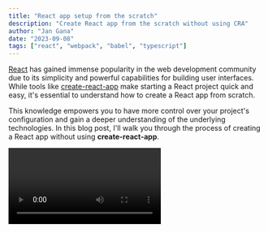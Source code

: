 ```yaml
---
title: "React app setup from the scratch"
description: "Create React app from the scratch without using CRA"
author: "Jan Gana"
date: "2023-09-08"
tags: ["react", "webpack", "babel", "typescript"]
---
```


[React](https://react.dev) has gained immense popularity in the web development community due to its simplicity and powerful capabilities for building user interfaces. While tools like [create-react-app](https://create-react-app.dev) make starting a React project quick and easy, it's essential to understand how to create a React app from scratch.

This knowledge empowers you to have more control over your project's configuration and gain a deeper understanding of the underlying technologies. In this blog post, I'll walk you through the process of creating a React app without using **create-react-app**.

<Video id="63Z8-OyRloE?si=-lopkaKJPFcokiQQ" />

<h2>Prerequisites:</h2>
Before we dive into creating a React app, make sure you have the following tools
and knowledge:

1. [Node.js](https://www.nodejs.org) and npm (Node Package Manager) installed on your computer.
2. A code editor like [VS Code](https://code.visualstudio.com/) or your preferred choice.
3. Basic understanding of JavaScript and React concepts.

<h2>Step 1: Setting Up Your Project Directory</h2>

Start by creating a new directory for your project. Open your terminal and navigate to your preferred location:

```bash
mkdir react-from-the-scratch
cd react-from-the-scratch
```

<h2>Step 2: Initializing a Node.js Project</h2>

Now, initialize a new Node.js project in your project directory using npm:

```bash
npm init -y
```

This command will create a "package.json" file that stores project metadata and dependencies.

<h2>Step 3: Installing React and ReactDOM and TypeScript</h2>

To use React, you need to install the following packages: **react**, **react-dom** and **typescript**.
Run the following command to install them:

```bash
npm install react react-dom typescript @types/react @types/react-dom
```

<h2>Step 4: Writing Your First React Component</h2>

Now, it's time to create your first React component. Create a directory named **src** in your project's root directory and inside it, create an **index.tsx** file. This will be your app's entry point. Here's a simple example:

```tsx
import React, { FC, StrictMode } from "react";
import ReactDOM from "react-dom/client";

const App = () => <div>My beautiful React App</div>;

const root = ReactDOM.createRoot(
  document.getElementById("root") as HTMLElement
);
root.render(
  <StrictMode>
    <App />
  </StrictMode>
);
```

<h2>Step 5: Creating an HTML File</h2>

Create a directory named **public** in your project's root directory and inside of this directory
create an **index.html**. This file will serve as the entry point for your React app:

```html
<!DOCTYPE html>
<html lang="en">
  <head>
    <meta charset="UTF-8" />
    <title>My React App</title>
  </head>
  <body>
    <div id="root"></div>
    <script src="./src/index.js"></script>
  </body>
</html>
```

<h2>Step 6: Setting Up Babel for JavaScript/JSX Compilation</h2>

React code is typically written using JSX/TSX, which needs to be transpiled into regular JavaScript for browsers to understand. <a target='_blank' href='https://babeljs.io' title='Visit Babel website' >Babel</a> is a popular JavaScript compiler that helps with this. Install the necessary Babel packages:

```bash
npm i babel-loader @babel/preset-env @babel/preset-react @babel/preset-typescript --save-dev
```

Create a Babel configuration file named **.babelrc** in your project's root directory and add the following configuration:

```json
{
  "presets": [
    "@babel/preset-env",
    "@babel/preset-react",
    "@babel/preset-typescript"
  ]
}
```

<h2>Step 7: Configuring Webpack</h2>

To bundle your React app, you need to set up Webpack. Install Webpack and related packages:

```bash
npm install webpack webpack-cli webpack-dev-server html-webpack-plugin ts-loader --save-dev
```

Create a Webpack configuration file named **webpack.config.js** in your project's root directory:

```js
const path = require("path");
const HtmlWebpackPlugin = require("html-webpack-plugin");

module.exports = {
  entry: "./src/index.tsx",
  output: {
    path: path.resolve(__dirname, "dist"),
    filename: "bundle.js",
  },
  module: {
    rules: [
      {
        test: /\.(js|jsx|ts|tsx)$/,
        exclude: /node_modules/,
        use: {
          loader: "babel-loader",
        },
      },
    ],
  },
  resolve: {
    extensions: [".js", ".jsx", ".ts", ".tsx"],
  },
  plugins: [
    new HtmlWebpackPlugin({
      template: "./public/index.html",
    }),
  ],
  devServer: {
    static: {
      directory: path.join(__dirname, "dist"),
    },
    port: 3001,
  },
  mode: "development", // 'development', 'production', 'none'
};
```

<h2>Step 8: Start Your Development Server</h2>

You're now ready to start your development server:

```bash
npx webpack serve
```

Visit **http://localhost:3001** in your browser, and you should see your React app up and running.

<h2>Step 9: Create a prod build</h2>

```bash
npx webpack
```

<h2>Conclusion:</h2>

Creating a React app from scratch gives you a deeper understanding of how the different pieces of the React ecosystem fit together. While tools like **create-react-app** are convenient for quick prototypes, this manual setup allows you to have more control over your project's configuration and helps you learn the underlying technologies better. Happy coding!

<Socials sourceCodeLink="https://github.com/JanGanaCode/youtube/blob/main/react-from-the-scratch" />
